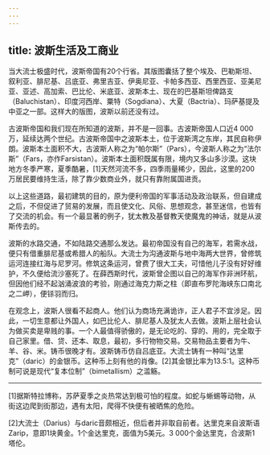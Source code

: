 ```yaml
---
---
---
```

title: 波斯生活及工商业
---




当大流士极盛时代，波斯帝国有20个行省。其版图囊括了整个埃及、巴勒斯坦、叙利亚、腓尼基、吕底亚、弗里吉亚、伊奥尼亚、卡帕多西亚、西里西亚、亚美尼亚、亚述、高加索、巴比伦、米底亚、波斯本土、现在的巴基斯坦俾路支（Baluchistan）、印度河西岸、粟特（Sogdiana）、大夏（Bactria）、玛萨基提及中亚之一部。这样大的版图，波斯以前还没有过。

古波斯帝国和我们现在所知道的波斯，并不是一回事。古波斯帝国人口近4 000万，延续达两个世纪。古波斯帝国中之波斯本土，位于波斯湾之东岸，其民自称伊朗。波斯本土面积不大，古波斯人称之为“帕尔斯”（Pars），今波斯人称之为“法尔斯”（Fars，亦作Farsistan）。波斯本土面积既属有限，境内又多山多沙漠。这块地方冬季严寒，夏季酷暑，[1]天然河流不多，四季雨量稀少，因此，这里的200万居民要维持生活，除了靠少数商业外，就只有靠附属国进贡。

以上这些道路，最初建筑的目的，原为便利帝国的军事活动及政治联系，但自建成之后，不但促进了贸易的发展，而且使文化、风俗、思想观念，甚至迷信，也皆有了交流的机会。有一个最显著的例子，犹太教及基督教天使魔鬼的神话，就是从波斯传去的。

波斯的水路交通，不如陆路交通那么发达。最初帝国没有自己的海军，若需水战，便只有借重腓尼基或希腊人的船队。大流士为沟通波斯与地中海两大世界，曾修筑运河连接红海与尼罗河。修筑这条运河，曾费了很大工夫，可惜他儿子没有好好维护，不久便给流沙塞死了。在薛西斯时代，波斯曾企图以自己的海军作非洲环航，但因他们经不起汹涌波浪的考验，刚通过海克力斯之柱（即直布罗陀海峡东口南北之二岬），便铩羽而归。

在观念上，波斯人很看不起商人。他们认为商场充满诡诈，正人君子不宜涉足。因此，一切生意都让外国人，如巴比伦人、腓尼基人及犹太人去做。波斯上层社会认为做买卖是卑贱的事。一个人最值得骄傲的，是无论吃的、穿的、用的，完全取于自己家里。借、贷、还本、取息，最初，多行物物交易。交易物品主要者为牛、羊、谷、米。铸币很晚才有。波斯铸币仿自吕底亚。大流士铸有一种叫“达里克”（daric）的金银币。这种币上刻有他的肖像。[2]其金银比率为13.5:1。这种币制可说是现代“复本位制”（bimetallism）之滥觞。



* * *



[1]据斯特拉博称，苏萨夏季之炎热常达到极可怕的程度。如蛇与蜥蜴等动物，从街这边爬到街那边，遇有太阳，爬得不快便有被晒焦的危险。

[2]大流士（Darius）与daric音颇相近，但后者并非取自前者。达里克来自波斯语Zarip，意即1块黄金。1个金达里克，面值为5美元。3 000个金达里克，合波斯1塔伦。